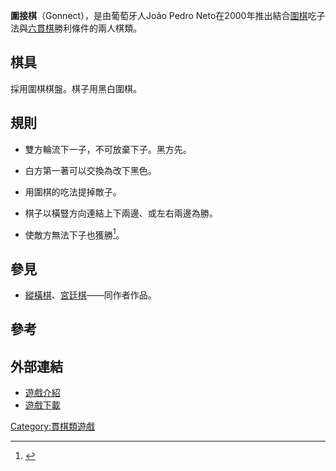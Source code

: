 '''圍接棋'''（Gonnect），是由葡萄牙人João Pedro Neto在2000年推出結合[[圍棋|圍棋]]吃子法與[[六貫棋|六貫棋]]勝利條件的兩人棋類。

==棋具==

採用圍棋棋盤。棋子用黑白圍棋。

==規則==

*雙方輪流下一子，不可放棄下子。黑方先。

*白方第一著可以交換為改下黑色。

*用圍棋的吃法提掉敵子。

*棋子以橫豎方向連結上下兩邊、或左右兩邊為勝。

*使敵方無法下子也獲勝<ref>{{Cite web |url=http://www.setupgroup.com/xo/gonnect.php |title=Gonnect rule |accessdate=2010-04-13 |archive-date=2013-08-22 |archive-url=https://web.archive.org/web/20130822094637/http://setupgroup.com/xo/gonnect.php |dead-url=no }}</ref>。

==參見==
*[[縱橫棋|縱橫棋]]、[[宮廷棋|宮廷棋]]——同作者作品。

==參考==
<div class="references-small">
<references/>
</div>

==外部連結==

* [http://homepages.di.fc.ul.pt/~jpn/gv/gonnect.htm 遊戲介紹] {{Wayback|url=http://homepages.di.fc.ul.pt/~jpn/gv/gonnect.htm |date=20190529171801 }}
* [http://zillions-of-games.com/cgi-bin/zilligames/submissions.cgi/70719?do=show;id=434 遊戲下載]

[[Category:貫棋類遊戲|Category:貫棋類遊戲]]